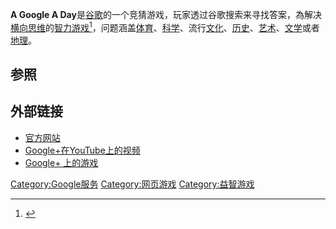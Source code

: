 {{Orphan|time=2013-07-26T07:47:22+00:00}}
'''A Google A Day'''是[[谷歌|谷歌]]的一个竞猜游戏，玩家透过谷歌搜索来寻找答案，為解决[[水平思考|横向思维]]的[[智力游戏|智力游戏]]<ref>{{cite web|title=A Google A Day|url=http://www.agoogleaday.com/|publisher=Google|accessdate=16 September 2012|archive-date=2013-06-29|archive-url=https://web.archive.org/web/20130629073838/http://www.agoogleaday.com/|dead-url=no}}</ref>，问题涵盖[[体育|体育]]、[[科学|科学]]、流行[[文化|文化]]、[[历史|历史]]、[[艺术|艺术]]、[[文学|文学]]或者[[地理|地理]]。 

== 参照 ==
{{reflist}}

==外部链接==
* [http://agoogleaday.com 官方网站]{{Wayback|url=http://agoogleaday.com/ |date=20170212135745 }}
* [http://www.youtube.com/watch?v=mpPK0aktC-Y&feature=player_embedded Google+在YouTube上的视频]{{Wayback|url=http://www.youtube.com/watch?v=mpPK0aktC-Y&feature=player_embedded |date=20190215114957 }}
* [https://plus.google.com/games/683315009228 Google+ 上的游戏]{{dead link|date=2017年11月 |bot=InternetArchiveBot |fix-attempted=yes }}

{{Google Inc.}}

{{DEFAULTSORT:Google A Day}}
[[Category:Google服务|Category:Google服务]]
[[Category:网页游戏|Category:网页游戏]]
[[Category:益智游戏|Category:益智游戏]]